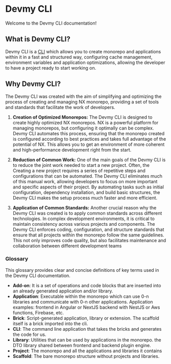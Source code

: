 # Devmy CLI

Welcome to the Devmy CLI documentation!

## What is Devmy CLI?

Devmy CLI is a [CLI](https://en.wikipedia.org/wiki/Command-line_interface) which allows you to create monorepo and applications within it
in a fast and structured way, configuring cache management, environment variables and application optimizations,
allowing the developer to have a project ready to start working on.

## Why Devmy CLI?
The Devmy CLI was created with the aim of simplifying and optimizing the process of creating and managing NX monorepo,
providing a set of tools and standards that facilitate the work of developers.

1. **Creation of Optimized Monorepos:**
The Devmy CLI is designed to create highly optimized NX monorepos. NX is a powerful platform for managing monorepos,
but configuring it optimally can be complex. Devmy CLI automates this process, ensuring that the monorepo created
is configured according to best practices and takes full advantage of the potential of NX. This allows you to get an environment
of more coherent and high-performance development right from the start.

2. **Reduction of Common Work:**
One of the main goals of the Devmy CLI is to reduce the joint work needed to start a new project. Often, the
Creating a new project requires a series of repetitive steps and configurations that can be automated. The Devmy
CLI eliminates much of this manual work, allowing developers to focus on more important and specific aspects
of their project. By automating tasks such as initial configuration, dependency installation, and build
basic structures, the Devmy CLI makes the setup process much faster and more efficient.

3. **Application of Common Standards:**
Another crucial reason why the Devmy CLI was created is to apply common standards across different technologies.
In complex development environments, it is critical to maintain consistency across various projects and components.
The Devmy CLI enforces coding, configuration, and structure standards that ensure that all projects within the monorepo
follow the same guidelines. This not only improves code quality, but also facilitates maintenance and collaboration
between different development teams

### Glossary

This glossary provides clear and concise definitions of key terms used in the Devmy CLI documentation.

- **Add-on**: It is a set of operations and code blocks that are inserted into an already generated application and/or library.
- **Application**: Executable within the monorepo which can use 0-n libraries and communicate with 0-n other applications.
Application examples: frontend in Angular or NextJS backend with NestJS or Aws functions, Firebase, etc.
- **Brick**: Script-generated application, library or extension. The scaffold itself is a brick imported into the cli.
- **CLI**: The command line application that takes the bricks and generates the code for us.
- **Library**: Utilities that can be used by applications in the monorepo. the DTO library shared between frontend and backend plugin engine.
- **Project**: The monorepo and all the applications and libraries it contains
- **Scaffold**: The bare monorepo structure without projects and libraries.
